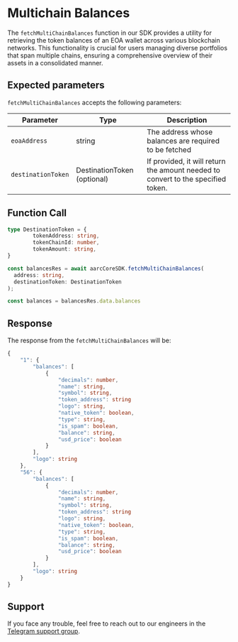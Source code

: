 # Multichain Balances

The `fetchMultiChainBalances` function in our SDK provides a utility for retrieving the token balances of an EOA wallet across various blockchain networks. This functionality is crucial for users managing diverse portfolios that span multiple chains, ensuring a comprehensive overview of their assets in a consolidated manner.

## Expected parameters

`fetchMultiChainBalances` accepts the following parameters:

| Parameter          | Type                        | Description                                                                      |
| ------------------ | --------------------------- | -------------------------------------------------------------------------------- |
| `eoaAddress`       | string                      |  The address whose balances are required to be fetched                           |
| `destinationToken` | DestinationToken (optional) | If provided, it will return the amount needed to convert to the specified token. |

## Function Call

```typescript
type DestinationToken = {
        tokenAddress: string,
        tokenChainId: number,
        tokenAmount: string,
}

const balancesRes = await aarcCoreSDK.fetchMultiChainBalances(
  address: string,
  destinationToken: DestinationToken
);

const balances = balancesRes.data.balances
```

## Response

The response from the `fetchMultiChainBalances` will be:

```typescript
{
    "1": {
        "balances": [
            {
                "decimals": number,
                "name": string,
                "symbol": string,
                "token_address": string
                "logo": string,
                "native_token": boolean,
                "type": string,
                "is_spam": boolean,
                "balance": string,
                "usd_price": boolean
            }
        ],
        "logo": string
    },
    "56": {
        "balances": [
            {
                "decimals": number,
                "name": string,
                "symbol": string,
                "token_address": string
                "logo": string,
                "native_token": boolean,
                "type": string,
                "is_spam": boolean,
                "balance": string,
                "usd_price": boolean
            }
        ],
        "logo": string
    }
}
```

## Support

If you face any trouble, feel free to reach out to our engineers in the [Telegram support group](https://t.me/aarcxyz).
